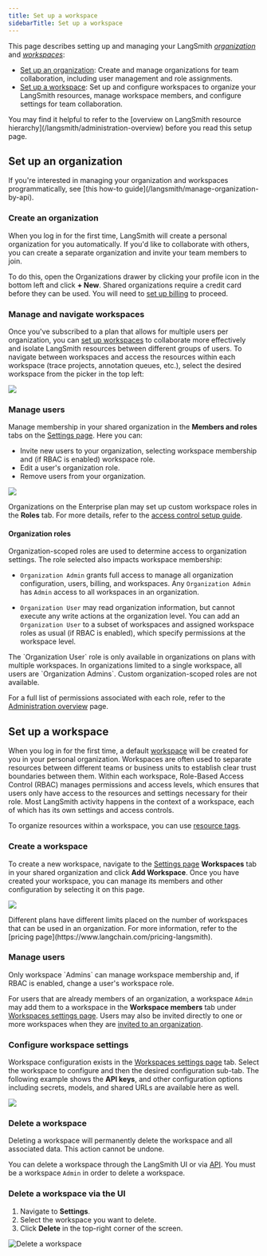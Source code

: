 ```yaml
---
title: Set up a workspace
sidebarTitle: Set up a workspace
---
```


This page describes setting up and managing your LangSmith [_organization_](/langsmith/administration-overview#organizations) and [_workspaces_](/langsmith/administration-overview#workspaces):

- [Set up an organization](#set-up-an-organization): Create and manage organizations for team collaboration, including user management and role assignments.
- [Set up a workspace](#set-up-a-workspace): Set up and configure workspaces to organize your LangSmith resources, manage workspace members, and configure settings for team collaboration.

<Check>
You may find it helpful to refer to the [overview on LangSmith resource hierarchy](/langsmith/administration-overview) before you read this setup page.
</Check>

## Set up an organization

<Note>
If you're interested in managing your organization and workspaces programmatically, see [this how-to guide](/langsmith/manage-organization-by-api).
</Note>

### Create an organization

When you log in for the first time, LangSmith will create a personal organization for you automatically. If you'd like to collaborate with others, you can create a separate organization and invite your team members to join.

To do this, open the Organizations drawer by clicking your profile icon in the bottom left and click **+ New**. Shared organizations require a credit card before they can be used. You will need to [set up billing](/langsmith/billing#set-up-billing-for-your-account) to proceed.

### Manage and navigate workspaces

Once you've subscribed to a plan that allows for multiple users per organization, you can [set up workspaces](/langsmith/administration-overview#workspaces) to collaborate more effectively and isolate LangSmith resources between different groups of users. To navigate between workspaces and access the resources within each workspace (trace projects, annotation queues, etc.), select the desired workspace from the picker in the top left:

![](/langsmith/images/select-workspace.png)

### Manage users

Manage membership in your shared organization in the **Members and roles** tabs on the [Settings page](https://smith.langchain.com/settings). Here you can:

- Invite new users to your organization, selecting workspace membership and (if RBAC is enabled) workspace role.
- Edit a user's organization role.
- Remove users from your organization.

![](/langsmith/images/organization-members-and-roles.png)

Organizations on the Enterprise plan may set up custom workspace roles in the **Roles** tab. For more details, refer to the [access control setup guide](/langsmith/user-management).

#### Organization roles

Organization-scoped roles are used to determine access to organization settings. The role selected also impacts workspace membership:

- `Organization Admin` grants full access to manage all organization configuration, users, billing, and workspaces. Any `Organization Admin` has `Admin` access to all workspaces in an organization.
* `Organization User` may read organization information, but cannot execute any write actions at the organization level. You can add an `Organization User` to a subset of workspaces and assigned workspace roles as usual (if RBAC is enabled), which specify permissions at the workspace level.

<Info>
The `Organization User` role is only available in organizations on plans with multiple workspaces. In organizations limited to a single workspace, all users are `Organization Admins`. Custom organization-scoped roles are not available.
</Info>

For a full list of permissions associated with each role, refer to the [Administration overview](/langsmith/administration-overview#organization-roles) page.

## Set up a workspace

When you log in for the first time, a default [workspace](/langsmith/administration-overview#workspaces) will be created for you in your personal organization. Workspaces are often used to separate resources between different teams or business units to establish clear trust boundaries between them. Within each workspace, Role-Based Access Control (RBAC) manages permissions and access levels, which ensures that users only have access to the resources and settings necessary for their role. Most LangSmith activity happens in the context of a workspace, each of which has its own settings and access controls.

To organize resources within a workspace, you can use [resource tags](/langsmith/set-up-resource-tags).

### Create a workspace

To create a new workspace, navigate to the [Settings page](https://smith.langchain.com/settings) **Workspaces** tab in your shared organization and click **Add Workspace**. Once you have created your workspace, you can manage its members and other configuration by selecting it on this page.

![](/langsmith/images/create-workspace.png)

<Note>
Different plans have different limits placed on the number of workspaces that can be used in an organization. For more information, refer to the [pricing page](https://www.langchain.com/pricing-langsmith).
</Note>

### Manage users

<Info>
Only workspace `Admins` can manage workspace membership and, if RBAC is enabled, change a user's workspace role.
</Info>

For users that are already members of an organization, a workspace `Admin` may add them to a workspace in the **Workspace members** tab under [Workspaces settings page](https://smith.langchain.com/settings/workspaces). Users may also be invited directly to one or more workspaces when they are [invited to an organization](#manage-users).

### Configure workspace settings

Workspace configuration exists in the [Workspaces settings page](https://smith.langchain.com/settings/workspaces) tab. Select the workspace to configure and then the desired configuration sub-tab. The following example shows the **API keys**, and other configuration options including secrets, models, and shared URLs are available here as well.

![](/langsmith/images/workspace-settings.png)

### Delete a workspace

<Warning>
Deleting a workspace will permanently delete the workspace and all associated data. This action cannot be undone.
</Warning>

You can delete a workspace through the LangSmith UI or via [API](https://api.smith.langchain.com/redoc?#tag/workspaces/operation/delete_workspace_api_v1_workspaces__workspace_id__delete). You must be a workspace `Admin` in order to delete a workspace.

### Delete a workspace via the UI

1. Navigate to **Settings**.
2. Select the workspace you want to delete.
3. Click **Delete** in the top-right corner of the screen.

![Delete a workspace](/langsmith/images/delete-workspace.png)

